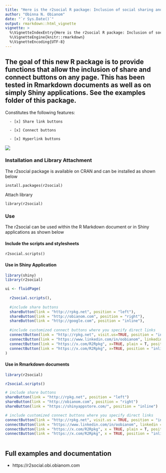 ---
title: "Here is the r2social R package: Inclusion of social sharing and connect buttons on a shiny app or rmarkdown"
author: "Obinna N. Obianom"
date: "`r Sys.Date()`"
output: rmarkdown::html_vignette
vignette: >
  %\VignetteIndexEntry{Here is the r2social R package: Inclusion of social sharing and connect buttons on a shiny app or rmarkdown}
  %\VignetteEngine{knitr::rmarkdown}
  %\VignetteEncoding{UTF-8}
---


## The goal of this new R package is to provide functions that allow the inclusion of share and connect buttons on any page. This has been tested in Rmarkdown documents as well as on simply Shiny applications. See the examples folder of this package.

Constitutes the following features:
  
      - [x] Share link buttons
      
      - [x] Connect buttons
      
      - [x] Hyperlink buttons

![](https://r2social.obi.obianom.com/r2social2.gif)

### Installation and Library Attachment

The r2social package is available on CRAN and can be installed as shown below

`install.packages(r2social)`

Attach library 

`library(r2social)`

### Use

The r2social can be used within the R Markdown document or in Shiny applications as shown below


#### Include the scripts and stylesheets

`r2social.scripts()`

#### Use in Shiny Application

```{r eval=FALSE}

library(shiny)
library(r2social)

ui <- fluidPage(
  
  r2social.scripts(),
  
  #include share buttons
  shareButton(link = "http://rpkg.net", position = "left"),
  shareButton(link = "http://obianom.com", position = "right"),
  shareButton(link = "http://google.com", position = "inline"),
  
  #include customized connect buttons where you specify direct links
  connectButton(link = "http://rpkg.net", visit.us=TRUE, position = "inline"),
  connectButton(link = "https://www.linkedin.com/in/oobianom", linkedin=TRUE, position = "inline"),
  connectButton(link = "https://x.com/R2Rpkg", x=TRUE, plain = T, position = "inline",display.inline = FALSE),
  connectButton(link = "https://x.com/R2Rpkg", x=TRUE, position = "inline",display.inline = FALSE)
)


```

#### Use in Rmarkdown documents

```{r eval=FALSE}

library(r2social)

r2social.scripts()

# include share buttons
shareButton(link = "http://rpkg.net", position = "left")
shareButton(link = "http://obianom.com", position = "right")
shareButton(link = "https://shinyappstore.com/", position = "inline")

# include customized connect buttons where you specify direct links
connectButton(link = "http://rpkg.net", visit.us = TRUE, position = "inline")
connectButton(link = "https://www.linkedin.com/in/oobianom", linkedin = TRUE, position = "inline")
connectButton(link = "https://x.com/R2Rpkg", x = TRUE, plain = T, position = "inline", display.inline = FALSE)
connectButton(link = "https://x.com/R2Rpkg", x = TRUE, position = "inline", display.inline = FALSE)



```


## Full examples and documentation

 + https://r2social.obi.obianom.com

